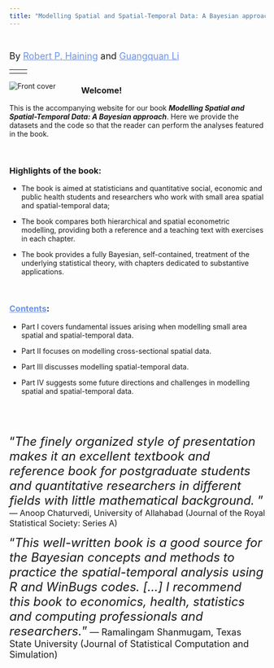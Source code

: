 ```yaml
---
title: "Modelling Spatial and Spatial-Temporal Data: A Bayesian approach"
---
```


<br />

<font size="4"> By <a href="https://www.geog.cam.ac.uk/people/haining/" style="color:rgb(105 147 236)">Robert P. Haining</a> and <a href="https://www.northumbria.ac.uk/about-us/our-staff/l/guangquan-li/" style="color:rgb(105 147 236)">Guangquan Li</a>
</font>

----
<pre><code><font size=4.9><a href="news.html"><font color="black">Book now: A 3.5 days training course on modelling spatial and spatial-temporal data will be held at Northumbria University April 5-8, 2022. </font></a></font></code></pre>

----

<!-- https://easycloudsolutions.com/2011/02/16/how-to-display-an-image-in-html-with-padding/ for padding -->


[<img style="float:left; padding: 0px 50px 0px 0px;" src="images/bookcover.jpg" alt="Front cover">](https://www.crcpress.com/Modelling-Spatial-and-Spatial-Temporal-Data-A-Bayesian-Approach/Haining-Li/p/book/9781482237429)

### Welcome!

This is the accompanying website for our book **_Modelling Spatial and Spatial-Temporal Data: A Bayesian approach_**. Here we provide the datasets and the code so that the reader can perform the analyses featured in the book.

<br />

### Highlights of the book:

* The book is aimed at statisticians and quantitative social, economic and public health students and researchers who work with small area spatial and spatial-temporal data; 

* The book compares both hierarchical and spatial econometric modelling, providing both a reference and a teaching text with exercises in each chapter.

* The book provides a fully Bayesian, self-contained, treatment of the underlying statistical theory, with chapters dedicated to substantive applications.

<br />

### <a href="chapters.html" style="color:rgb(105 147 236)">Contents</a>:

* Part I covers fundamental issues arising when modelling small area spatial and spatial-temporal data.

* Part II focuses on modelling cross-sectional spatial data.

* Part III discusses modelling spatial-temporal data.

* Part IV suggests some future directions and challenges in modelling spatial and spatial-temporal data.

<br />

<br />


<font size=5>"*The finely organized style of presentation makes it an excellent textbook and reference book for postgraduate students and quantitative researchers in different fields with little mathematical background. *"</font> <font size=3>--- Anoop Chaturvedi, University of Allahabad (Journal of the Royal Statistical Society: Series A)</font>

<font size=5>"*This well-written book is a good source for the Bayesian concepts and methods to practice the spatial-temporal analysis using R and WinBugs codes. [...] I recommend this book to economics, health, statistics and computing professionals and researchers.*"</font><font size=4> --- Ramalingam Shanmugam, Texas State University (Journal of Statistical Computation and Simulation)</font>

